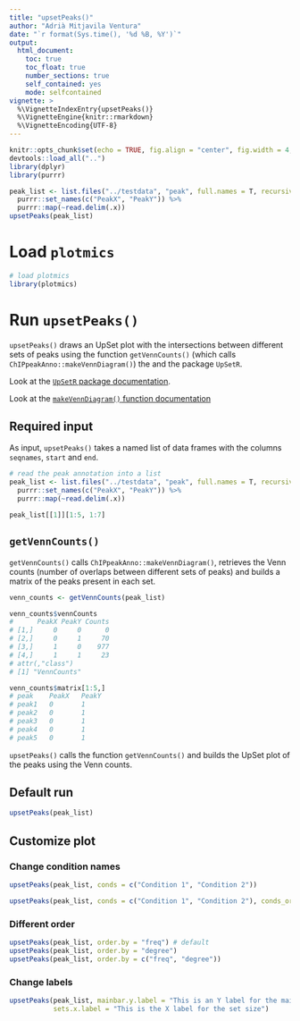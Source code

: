 ```yaml
---
title: "upsetPeaks()"
author: "Adrià Mitjavila Ventura"
date: "`r format(Sys.time(), '%d %B, %Y')`"
output:
  html_document:
    toc: true
    toc_float: true
    number_sections: true
    self_contained: yes
    mode: selfcontained
vignette: >
  %\VignetteIndexEntry{upsetPeaks()}
  %\VignetteEngine{knitr::rmarkdown}
  %\VignetteEncoding{UTF-8}
---
```


```r
knitr::opts_chunk$set(echo = TRUE, fig.align = "center", fig.width = 4, fig.height = 4)
devtools::load_all("..")
library(dplyr)
library(purrr)

peak_list <- list.files("../testdata", "peak", full.names = T, recursive = T) %>%
  purrr::set_names(c("PeakX", "PeakY")) %>%
  purrr::map(~read.delim(.x))  
upsetPeaks(peak_list)
```

# Load `plotmics`

```r
# load plotmics
library(plotmics)
```

# Run `upsetPeaks()`

`upsetPeaks()` draws an UpSet plot with the intersections between different sets of peaks using the function `getVennCounts()` (which calls `ChIPpeakAnno::makeVennDiagram()`) the and the package `UpSetR`.

Look at the [`UpSetR` package documentation](https://cran.rstudio.com/web/packages/UpSetR/).

Look at the [`makeVennDiagram()` function documentation](https://www.rdocumentation.org/packages/ChIPpeakAnno/versions/3.6.5/topics/makeVennDiagram)

## Required input

As input, `upsetPeaks()` takes a named list of data frames with the columns `seqnames`, `start` and `end`.

```r
# read the peak annotation into a list
peak_list <- list.files("../testdata", "peak", full.names = T, recursive = T) %>%
  purrr::set_names(c("PeakX", "PeakY")) %>%
  purrr::map(~read.delim(.x))

peak_list[[1]][1:5, 1:7]
```
## `getVennCounts()`

`getVennCounts()` calls `ChIPpeakAnno::makeVennDiagram()`, retrieves the Venn counts (number of overlaps between different sets of peaks) and builds a matrix of the peaks present in each set.

```r
venn_counts <- getVennCounts(peak_list)
```

```r
venn_counts$vennCounts
#      PeakX PeakY Counts
# [1,]     0     0      0
# [2,]     0     1     70
# [3,]     1     0    977
# [4,]     1     1     23
# attr(,"class")
# [1] "VennCounts"
```

```r
venn_counts$matrix[1:5,]
# peak    PeakX   PeakY
# peak1   0       1
# peak2	  0	      1
# peak3	  0	      1
# peak4	  0	      1
# peak5	  0	      1
```

`upsetPeaks()` calls the function `getVennCounts()` and builds the UpSet plot of the peaks using the Venn counts.


## Default run

```r
upsetPeaks(peak_list)
```

## Customize plot

### Change condition names

```r
upsetPeaks(peak_list, conds = c("Condition 1", "Condition 2"))
```

```r
upsetPeaks(peak_list, conds = c("Condition 1", "Condition 2"), conds_order = c("Condition 2", "Condition 1"))
```

### Different order

```r
upsetPeaks(peak_list, order.by = "freq") # default
upsetPeaks(peak_list, order.by = "degree")
upsetPeaks(peak_list, order.by = c("freq", "degree"))
```

### Change labels

```r
upsetPeaks(peak_list, mainbar.y.label = "This is an Y label for the main barplot", 
           sets.x.label = "This is the X label for the set size")
```
